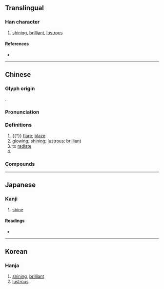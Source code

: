 {{also|烉|焕}}
{{character info}}
==Translingual==

===Han character===
{{Han char|rn=86|rad=火|as=09|sn=13|four=97834|canj=FNBK|ids=⿰火奐}}

# [[shining]], [[brilliant]], [[lustrous]]

====References====
* {{Han ref|kx=0677.330|dkj=19224|dj=1089.010|hdz=32219.051|uh=7165|ud=29029|bh=B7D8|bd=47064}}

----

==Chinese==
{{zh-forms|s=焕}}

===Glyph origin===
{{Han etym}}
{{Han compound|火|奐|ls=psc|c1=s|c2=p|t1=fire}}.

===Pronunciation===
{{zh-pron
|m=huàn
|c=wun6
|md=huáng
|mn=hoàn/twv:hoān
|mc=y
|oc=y
|cat=a,v,pn
}}

===Definitions===
{{zh-hanzi}}

# {{†}} [[flare]]; [[blaze]]
# [[glowing]]; [[shining]]; [[lustrous]]; [[brilliant]]
# to [[radiate]]
# {{surname|zh}}

===Compounds===
{{zh-der|容光煥發|炳煥|煥別|煥然|煥然一新|煥然冰釋|煥煥|煥發|煥綺|煥赫|眴煥|神采煥發|精神煥發|英姿煥發|顯煥|小煥嶺}}

----

==Japanese==

===Kanji===
{{ja-kanji|grade=|rs=火09}}

# [[shine]]

====Readings====
* {{ja-readings
|goon=かん
|kanon=かん
|kun=あき-らか}}

----

==Korean==

===Hanja===
{{ko-hanja|hangeul=환|eumhun=|rv=hwan|mr=hwan|y=hwan}}

# [[shining]], [[brilliant]]
# [[lustrous]]
